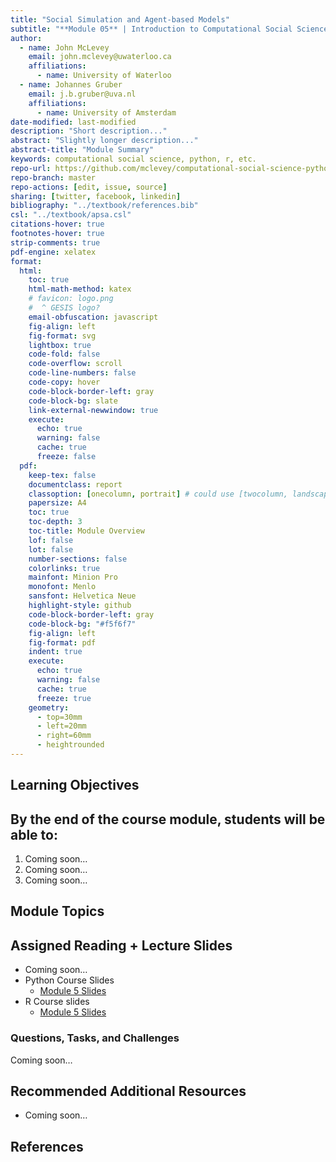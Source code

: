 ```yaml
---
title: "Social Simulation and Agent-based Models"
subtitle: "**Module 05** | Introduction to Computational Social Science"
author: 
  - name: John McLevey
    email: john.mclevey@uwaterloo.ca
    affiliations:
      - name: University of Waterloo
  - name: Johannes Gruber
    email: j.b.gruber@uva.nl
    affiliations:
      - name: University of Amsterdam
date-modified: last-modified
description: "Short description..."
abstract: "Slightly longer description..."
abstract-title: "Module Summary"
keywords: computational social science, python, r, etc.
repo-url: https://github.com/mclevey/computational-social-science-python-r/
repo-branch: master
repo-actions: [edit, issue, source]
sharing: [twitter, facebook, linkedin]
bibliography: "../textbook/references.bib"
csl: "../textbook/apsa.csl"
citations-hover: true
footnotes-hover: true
strip-comments: true
pdf-engine: xelatex
format:
  html:
    toc: true
    html-math-method: katex
    # favicon: logo.png
    #  ^ GESIS logo?
    email-obfuscation: javascript
    fig-align: left
    fig-format: svg
    lightbox: true
    code-fold: false
    code-overflow: scroll
    code-line-numbers: false
    code-copy: hover
    code-block-border-left: gray 
    code-block-bg: slate
    link-external-newwindow: true
    execute:
      echo: true
      warning: false
      cache: true
      freeze: false
  pdf:
    keep-tex: false
    documentclass: report
    classoption: [onecolumn, portrait] # could use [twocolumn, landscape] if there is a lot of text content.
    papersize: A4
    toc: true
    toc-depth: 3
    toc-title: Module Overview
    lof: false
    lot: false
    number-sections: false
    colorlinks: true
    mainfont: Minion Pro
    monofont: Menlo
    sansfont: Helvetica Neue
    highlight-style: github
    code-block-border-left: gray
    code-block-bg: "#f5f6f7"
    fig-align: left
    fig-format: pdf
    indent: true
    execute:
      echo: true
      warning: false
      cache: true
      freeze: true
    geometry:
      - top=30mm
      - left=20mm
      - right=60mm
      - heightrounded
---
```


## Learning Objectives

:::{.callout-note collapse="false"}
## By the end of the course module, students will be able to: 
1. Coming soon...
2. Coming soon...
3. Coming soon...
:::

## Module Topics

## Assigned Reading + Lecture Slides

- Coming soon... 
- Python Course Slides
  - [Module 5 Slides](../../python-slides/Python-05.qmd)
- R Course slides 
  - [Module 5 Slides](../../r-slides/R-05.qmd)

### Questions, Tasks, and Challenges

Coming soon...

## Recommended Additional Resources

- Coming soon...

## References